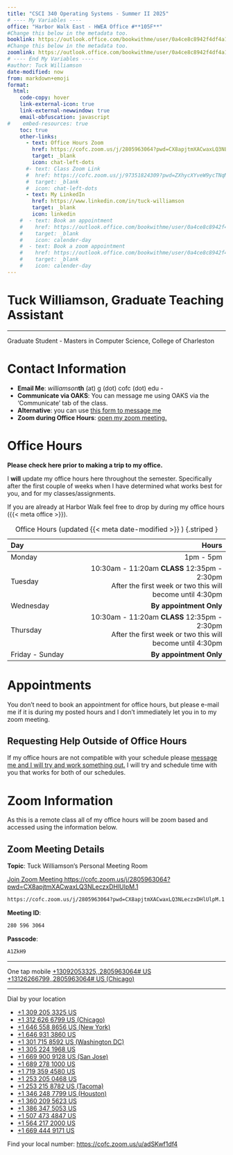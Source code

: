 ```yaml
---
title: "CSCI 340 Operating Systems - Summer II 2025"
# ---- My Variables ----
office: "Harbor Walk East - HWEA Office #**105F**"
#Change this below in the metadata too.
booklink: https://outlook.office.com/bookwithme/user/0a4ce8c8942f4df4a1c6249a52630d7a@g.cofc.edu?anonymous&ep=plink
#Change this below in the metadata too.
zoomlink: https://outlook.office.com/bookwithme/user/0a4ce8c8942f4df4a1c6249a52630d7a@g.cofc.edu/meetingtype/_TR502DM80G5OpzXWWKlMw2?anonymous&ep=mlink
# ---- End My Variables ----
#author: Tuck Williamson
date-modified: now
from: markdown+emoji
format:
  html:
    code-copy: hover
    link-external-icon: true
    link-external-newwindow: true
    email-obfuscation: javascript
#    embed-resources: true
    toc: true
    other-links:
      - text: Office Hours Zoom
        href: https://cofc.zoom.us/j/2805963064?pwd=CX8apjtmXACwaxLQ3NLeczxDHlUlpM.1
        target: _blank
        icon: chat-left-dots
      #- text: Class Zoom Link
      #  href: https://cofc.zoom.us/j/97351824309?pwd=ZXhycXYveW9ycTNqMUdCak9nNkpNQT09
      #  target: _blank
      #  icon: chat-left-dots
      - text: My LinkedIn
        href: https://www.linkedin.com/in/tuck-williamson
        target: _blank
        icon: linkedin
    #  - text: Book an appointment
    #    href: https://outlook.office.com/bookwithme/user/0a4ce8c8942f4df4a1c6249a52630d7a@g.cofc.edu?anonymous&ep=plink
    #    target: _blank
    #    icon: calender-day
    #  - text: Book a zoom appointment
    #    href: https://outlook.office.com/bookwithme/user/0a4ce8c8942f4df4a1c6249a52630d7a@g.cofc.edu/meetingtype/_TR502DM80G5OpzXWWKlMw2?anonymous&ep=mlink
    #    target: _blank
    #    icon: calender-day
---
```


# Tuck Williamson, Graduate Teaching Assistant { .unnumbered .unlisted }

---

Graduate Student - Masters in Computer Science, College of Charleston

<!-- 
:::: { .callout-important }

Do not wait until the last minute to contact me for help! I have a family and my
own classes.

If you have not [made an appointment](#appointments) during my office hours or 
[requested an appointment](#requesting-help-outside-of-office-hours)
outside my regular office hours in advance there may be little I can do to 
help you on short notice.

I will not be hurt or upset if you **book early and then cancel when you don't need 
help**^[Please cancel if possible. There is a button in your 
calendar event to cancel to make it easy to do so.].
Book something then cancel instead of emailing me at the last minute please.

::::

# Links

**Just the important stuff conveniently collected.**

- [Message me.][email]{.external target="_blank"}
- [Book an appointment.]({{< meta booklink >}}){.external target="_blank"}
- [Book a zoom appointment.]({{< meta zoomlink >}}){.external target="_blank"}
- [Request a meeting outside of normal office hours.][reqOOOM]
 -->

# Contact Information

- **Email Me**: *williamson***th** (at) g (dot) cofc (dot) edu - 
- **Communicate via OAKS**: You can message me using OAKS via the 'Communicate' tab of the class.
- **Alternative**: you can use [this form to message me][email]{.external target="_blank"}
- **Zoom during Office Hours**: [open my zoom meeting.][zoomLink]{.external target="_blank"}

<!-- [email]: https://forms.office.com/Pages/ResponsePage.aspx?id=ONSF4rrbTEqUHFk7pCLerDUFZmClAphNkr9VpphUs0hURTFMVjlLWkdYTEk3QkxYRUxGTkE5NjM5Wi4u -->
[email]: https://docs.google.com/forms/d/e/1FAIpQLSfLkdXRgxcd-Y0421rsf8eSL7usSYazPWt39RCxtxPVBMG6kA/viewform?usp=header

<!--
[email]: mailto:williamsonth@cofc.edu?subject=Question%20about%20340
-->

<!--
**Office**: {{< meta office >}}
-->

# Office Hours


:::: { .callout-caution}

**Please check here prior to making a trip to my office.**

I **will** update my office hours here throughout the semester.
Specifically after the first couple of weeks when I have determined what works 
best for you, and for my classes/assignments.

::::

If you are already at Harbor Walk feel free to drop by during my office hours ({{< meta office >}}).

<!-- 
## Center for Student Learning Office Hours

I am working with the **[CSL](http://csl.cofc.edu/){.external target="_blank"}** to integrate some of my office 
hours with the tutoring desk at **Harbor Walk East** room **105F**. 

During the times listed below that are marked as **CSL** I will not be available
to zoom, but you are welcome to drop in at room **105F** to see me.


## Current Office Hours Table

### For the week of July 21-26

| Day       |                                           Hours | Notes |
|:----------|----------------:|------------------------------|
| Monday    |                       🌙 End of class - 9:30 pm |  |
| Tuesday   |                                 🌙 8 pm - 10 pm |  |
| Wednesday |               10am - noon                       |  |
| Thursday - Saturday   |                **By appointment Only**  | Reach out and ask for zoom help.<br>I will do my best to accomidate.  |
| Sunday  |               10am - noon <br><br> 2pm - 4pm        | This is to support you getting the assignment done.<br>You should be testing (**not writing**) your solution by Sunday! |
: Office Hours **For the week of July 21-26** {.striped }

### Normal Schedule
 -->

| Day       |                                           Hours |
|:----------|-------------------:|
| Monday    |                                       1pm - 5pm |  
| Tuesday   | 10:30am - 11:20am **CLASS** 12:35pm - 2:30pm<br>After the first week or two this will become until 4:30pm |
| Wednesday |               **By appointment Only**                        |  
| Thursday   | 10:30am - 11:20am **CLASS** 12:35pm - 2:30pm<br>After the first week or two this will become until 4:30pm |  
| Friday - Sunday   |                **By appointment Only**  |  
: Office Hours (updated {{< meta date-modified >}} ) {.striped }

<!-- | Thursday  |               10am - noon <br><br> 2pm - 4pm        |   -->

# Appointments

You don't need to book an appointment for office hours, but please e-mail me if it is during my posted hours and I don't immediately let you in to my zoom meeting.

<!-- You don't **need** to make an appointment for my office hours; however, I do have a 
family and may have things come up. 
If you know you want to see me then making an appointment will be helpful both in 
that if something comes up I know who I need to reschedule, and additionally I can 
get an idea of what you need to discuss. 
[Book an appointment]({{< meta booklink >}}){.external target="_blank"}.

I am happy to help out either in person or via zoom, but for zoom based help 
please make an appointment. 
Tuesday evening hours that are **Appointment Only** will be offered by zoom appointment. 
[Book a zoom appointment]({{< meta zoomlink >}}){.external target="_blank"}. 
 -->

## Requesting Help Outside of Office Hours

If my office hours are not compatible with your schedule please [message me and I will try and work something out.][email]{.external target="_blank"}
I will try and schedule time with you that works for both of our schedules.

<!-- [request a meeting
with me by filling out the linked form][reqOOOM].  -->


[reqOOOM]: https://forms.office.com/Pages/ResponsePage.aspx?id=ONSF4rrbTEqUHFk7pCLerDUFZmClAphNkr9VpphUs0hUNVJKTTZQSFUyRVRVVkZSUzdWTzRYNjYxNy4u {.external target="_blank"}

<!--
Providing me with **at least three** options that would work for your schedule 
would be **helpful**.
[reqOOOM]: mailto:williamsonth@cofc.edu?subject=Request%20for%20a%20meeting%20outside%20of%20office%20hours.&body=I%20want%20to%20request%20a%20meeting%20outside%20of%20your%20office%20hours.%0A%0AI%20would%20be%20able%20to%20meet%20the%20following%20times%3A%0A1%3A%20%0A2%3A%0A3%3A%0A%0AThank%20you%2C%0A%0AYOUR_NAME_HERE {.external target="_blank"}
-->

# Zoom Information

As this is a remote class all of my office hours will be zoom based and accessed using the information below.

<!--
I will also be available via zoom during my office hours. If you want to have an
unscheduled zoom session with me during office hours you can try my personal 
meeting room (details below). Please just 
[fill this out and I will get pinged with the request][reqZoomNow].

[reqZoomNow]: mailto:williamsonth@cofc.edu?subject=Would%20you%20be%20able%20to%20have%20a%20Zoom%20meeting%20Now%3F&body=Would%20you%20be%20able%20to%20zoom%20with%20me%20shortly%3F%0A%0AADD-DETAILS-HERE-IF-YOU-WANT%0A%0AThanks%2C%0A%0AYOUR_NAME_HERE
-->

[reqZoomNow]: https://forms.office.com/Pages/ResponsePage.aspx?id=ONSF4rrbTEqUHFk7pCLerDUFZmClAphNkr9VpphUs0hUQUQ4UTk0VTI1SVBSTlVDVTIxSjE4VUkwRy4u

<!-- 
:::: { .callout-warning }

If I do not accept you into my meeting I may be busy with another student via zoom
or in person.

In such an event please either book an appointment ([see above](#appointments)) or 
[email me][email] and I will get back to you as soon as I can.

::::
 -->

## Zoom Meeting Details
**Topic**: Tuck Williamson's Personal Meeting Room

[Join Zoom Meeting https://cofc.zoom.us/j/2805963064?pwd=CX8apjtmXACwaxLQ3NLeczxDHlUlpM.1][zoomLink]{.external target="_blank"}

[zoomLink]: https://cofc.zoom.us/j/2805963064?pwd=CX8apjtmXACwaxLQ3NLeczxDHlUlpM.1

```default
https://cofc.zoom.us/j/2805963064?pwd=CX8apjtmXACwaxLQ3NLeczxDHlUlpM.1
```

**Meeting ID**: 

```default
280 596 3064
```

**Passcode**: 

``` default
A1ZkH9
```

---

One tap mobile
[+13092053325,,2805963064# US](tel:+13092053325,,2805963064#)
[+13126266799,,2805963064# US (Chicago)](tel:+13126266799,,2805963064#)

---

Dial by your location

- [+1 309 205 3325 US](tel:+13092053325)
- [+1 312 626 6799 US (Chicago)](tel:+13126266799)
- [+1 646 558 8656 US (New York)](tel:+16465588656)
- [+1 646 931 3860 US](tel:+16469313860)
- [+1 301 715 8592 US (Washington DC)](tel:+13017158592)
- [+1 305 224 1968 US](tel:+13052241968)
- [+1 669 900 9128 US (San Jose)](tel:+16699009128)
- [+1 689 278 1000 US](tel:+16892781000)
- [+1 719 359 4580 US](tel:+17193594580)
- [+1 253 205 0468 US](tel:+12532050468)
- [+1 253 215 8782 US (Tacoma)](tel:+12532158782)
- [+1 346 248 7799 US (Houston)](tel:+13462487799)
- [+1 360 209 5623 US](tel:+13602095623)
- [+1 386 347 5053 US](tel:+13863475053)
- [+1 507 473 4847 US](tel:+15074734847)
- [+1 564 217 2000 US](tel:+15642172000)
- [+1 669 444 9171 US](tel:+16694449171)

Find your local number: <https://cofc.zoom.us/u/adSKwf1df4>

